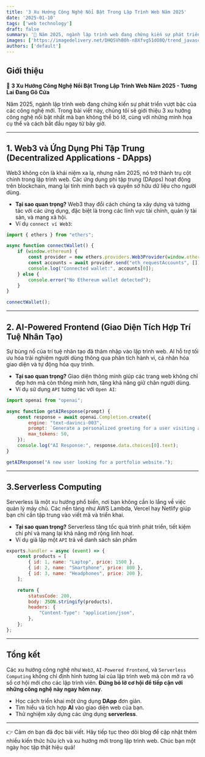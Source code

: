 ```yaml
---
title: '3 Xu Hướng Công Nghệ Nổi Bật Trong Lập Trình Web Năm 2025'
date: '2025-01-10'
tags: ['web technology']
draft: false
summary: '🚀 Năm 2025, ngành lập trình web đang chứng kiến sự phát triển vượt bậc của các công nghệ mới.'
images: ['https://imagedelivery.net/DHQSVhB0h-nBXfvg51dO8Q/trend_javascript_2025_83f5b2c8.png/public']
authors: ['default']
---
```


## Giới thiệu 

🚀 **3 Xu Hướng Công Nghệ Nổi Bật Trong Lập Trình Web Năm 2025 - Tương Lai Đang Gõ Cửa**

Năm 2025, ngành lập trình web đang chứng kiến sự phát triển vượt bậc của các công nghệ mới. Trong bài viết này, chúng tôi sẽ giới thiệu 3 xu hướng công nghệ nổi bật nhất mà bạn không thể bỏ lỡ, cùng với những minh họa cụ thể và cách bắt đầu ngay từ bây giờ.

---

## 1. Web3 và Ứng Dụng Phi Tập Trung (Decentralized Applications - DApps)

Web3 không còn là khái niệm xa lạ, nhưng năm 2025, nó trở thành trụ cột chính trong lập trình web. Các ứng dụng phi tập trung (DApps) hoạt động trên blockchain, mang lại tính minh bạch và quyền sở hữu dữ liệu cho người dùng.

* **Tại sao quan trọng?** Web3 thay đổi cách chúng ta xây dựng và tương tác với các ứng dụng, đặc biệt là trong các lĩnh vực tài chính, quản lý tài sản, và mạng xã hội.
* Ví dụ `connect ví Web3`:
```javascript:connect-wallet-demo.js
import { ethers } from "ethers";

async function connectWallet() {
    if (window.ethereum) {
        const provider = new ethers.providers.Web3Provider(window.ethereum);
        const accounts = await provider.send("eth_requestAccounts", []);
        console.log("Connected wallet:", accounts[0]);
    } else {
        console.error("No Ethereum wallet detected");
    }
}

connectWallet();
```

---

## 2. AI-Powered Frontend (Giao Diện Tích Hợp Trí Tuệ Nhân Tạo)

Sự bùng nổ của trí tuệ nhân tạo đã thâm nhập vào lập trình web. AI hỗ trợ tối ưu hóa trải nghiệm người dùng thông qua phân tích hành vi, cá nhân hóa giao diện và tự động hóa quy trình.

* **Tại sao quan trọng?** Giao diện thông minh giúp các trang web không chỉ đẹp hơn mà còn thông minh hơn, tăng khả năng giữ chân người dùng.
* Ví dụ sử dụng `API` tương tác với `Open AI`:

```javascript:openai-demo.js
import openai from "openai";

async function getAIResponse(prompt) {
    const response = await openai.Completion.create({
        engine: "text-davinci-003",
        prompt: `Generate a personalized greeting for a user visiting a website: ${prompt}`,
        max_tokens: 50,
    });
    console.log("AI Response:", response.data.choices[0].text);
}

getAIResponse("A new user looking for a portfolio website.");
```

---

## 3.Serverless Computing

Serverless là một xu hướng phổ biến, nơi bạn không cần lo lắng về việc quản lý máy chủ. Các nền tảng như AWS Lambda, Vercel hay Netlify giúp bạn chỉ cần tập trung vào viết mã và triển khai.

* **Tại sao quan trọng?** Serverless tăng tốc quá trình phát triển, tiết kiệm chi phí và mang lại khả năng mở rộng linh hoạt.
* Ví dụ giả lập một `API` trả về danh sách sản phẩm 

```javascript:serverless-demo.js
exports.handler = async (event) => {
    const products = [
        { id: 1, name: "Laptop", price: 1500 },
        { id: 2, name: "Smartphone", price: 800 },
        { id: 3, name: "Headphones", price: 200 },
    ];

    return {
        statusCode: 200,
        body: JSON.stringify(products),
        headers: {
            "Content-Type": "application/json",
        },
    };
};
```

---

## Tổng kết

Các xu hướng công nghệ như `Web3`, `AI-Powered Frontend`, và `Serverless Computing` không chỉ định hình tương lai của lập trình web mà còn mở ra vô số cơ hội mới cho các lập trình viên. **Đừng bỏ lỡ cơ hội để tiếp cận với những công nghệ này ngay hôm nay**.

* Học cách triển khai một ứng dụng **DApp** đơn giản.
* Tìm hiểu và tích hợp **AI** vào giao diện web của bạn.
* Thử nghiệm xây dựng các ứng dụng **serverless**.

---

👉 Cảm ơn bạn đã đọc bài viết. Hãy tiếp tục theo dõi blog để cập nhật thêm nhiều kiến thức hữu ích và xu hướng mới trong lập trình web. Chúc bạn một ngày học tập thật hiệu quả!
